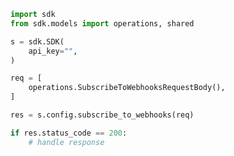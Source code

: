 ```python showLineNumbers copy filename="Subscribe To Webhooks usage example"
import sdk
from sdk.models import operations, shared

s = sdk.SDK(
    api_key="",
)

req = [
    operations.SubscribeToWebhooksRequestBody(),
]

res = s.config.subscribe_to_webhooks(req)

if res.status_code == 200:
    # handle response
```
